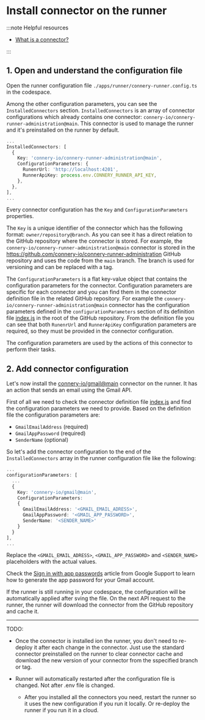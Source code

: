 # Install connector on the runner

:::note Helpful resources

- [What is a connector?](/docs/introduction/core-concepts#connector)

:::

## 1. Open and understand the configuration file

Open the runner configuration file `./apps/runner/connery-runner.config.ts` in the codespace.

Among the other configuration parameters, you can see the `InstalledConnectors` section.
`InstalledConnectors` is an array of connector configurations which already contains one connector: `connery-io/connery-runner-administration@main`.
This connector is used to manage the runner and it's preinstalled on the runner by default.

```ts
...
InstalledConnectors: [
  {
    Key: 'connery-io/connery-runner-administration@main',
    ConfigurationParameters: {
      RunenrUrl: 'http://localhost:4201',
      RunnerApiKey: process.env.CONNERY_RUNNER_API_KEY,
    },
  },
],
...
```

Every connector configuration has the `Key` and `ConfigurationParameters` properties.

The `Key` is a unique identifier of the connector which has the following format: `owner/repository@branch`.
As you can see it has a direct relation to the GitHub repository where the connector is stored.
For example, the `connery-io/connery-runner-administration@main` connector is stored
in the https://github.com/connery-io/connery-runner-administration GitHub repository and uses the code from the `main` branch.
The branch is used for versioning and can be replaced with a tag.

The `ConfigurationParameters` is a flat key-value object that contains the configuration parameters for the connector.
Configuration parameters are specific for each connector and you can find them in the connector definition file in the related GitHub repository.
For example the `connery-io/connery-runner-administration@main` connector has the configuration parameters
defined in the `configurationParameters` section of its definition file [index.js](https://github.com/connery-io/connery-runner-administration/blob/main/index.js) in the root of the GitHub repository.
From the definition file you can see that both `RunenrUrl` and `RunnerApiKey` configuration parameters are required, so they must be provided in the connector configuration.

The configuration parameters are used by the actions of this connector to perform their tasks.

## 2. Add connector configuration

Let's now install the [connery-io/gmail@main](https://github.com/connery-io/gmail/tree/main) connector on the runner.
It has an action that sends an email using the Gmail API.

First of all we need to check the connector definition file [index.js](https://github.com/connery-io/gmail/blob/main/index.js) and find the configuration parameters we need to provide.
Based on the definition file the configuration parameters are:

- `GmailEmailAddress` (required)
- `GmailAppPassword` (required)
- `SenderName` (optional)

So let's add the connector configuration to the end of the `InstalledConnectors` array in the runner configuration file like the following:

```ts
...
configurationParameters: [
  ...
  {
    Key: 'connery-io/gmail@main',
    ConfigurationParameters:
    {
      GmailEmailAddress: '<GMAIL_EMAIL_ADRESS>',
      GmailAppPassword: '<GMAIL_APP_PASSWORD>',
      SenderName: '<SENDER_NAME>'
    }
  }
],
...
```

Replace the `<GMAIL_EMAIL_ADRESS>`, `<GMAIL_APP_PASSWORD>` and `<SENDER_NAME>` placeholders with the actual values.

Check the [Sign in with app passwords](https://support.google.com/accounts/answer/185833?hl=en) article from Google Support to learn how to generate the app password for your Gmail account.

If the runner is still running in your codespace, the configuration will be automatically applied after sving the file.
On the next API request to the runner, the runner will download the connector from the GitHub repository and cache it.

---

TODO:

- Once the connector is installed ion the runner, you don't need to re-deploy it after each change in the connector. Just use the standard connector preinstalled on the runner to clear connector cache and download the new version of your connector from the sspecified branch or tag.

- Runner will automatically restarted after the configuration file is changed. Not after .env file is changed.
  - After you installed all the connectors you need, restart the runner so it uses the new configuration if you run it locally.
    Or re-deploy the runner if you run it in a cloud.
